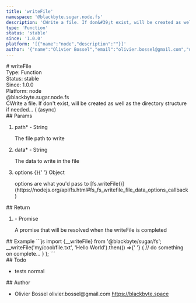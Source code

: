 ```yaml
---
title: 'writeFile'
namespace: '@blackbyte.sugar.node.fs'
description: 'CWrite a file. If don&#39;t exist, will be created as well as the directory structure if needed... ( (async)'
type: 'Function'
status: 'stable'
since: '1.0.0'
platform: '[{"name":"node","description":""}]'
author: '{"name":"Olivier Bossel","email":"olivier.bossel@gmail.com","url":"https://blackbyte.space"}'
---
```


<div class="docmap-mdx">
  # writeFile
  <div class="_metas">
    <div class="_type">
      <span class="_type-label">Type:</span>
      <span class="_type-value">Function</span>
    </div>
    <div class="_status">
      <span class="_status-label">Status:</span>
      <span class="_status-value -stable">stable</span>
    </div>
    <div class="_since">
      <span class="_since-label">Since:</span>
      <span class="_since-value">1.0.0</span>
    </div>
    <div class="_platform">
      <span class="_platform-label">Platform:</span>
      <span class="_platform-value -node">node</span>
    </div>
  </div>
  <div class="_namespace">@blackbyte.sugar.node.fs</div>
  <div class="_description typo-lead typo-format">
    CWrite a file. If don&#39;t exist, will be created as well as the directory
    structure if needed... ( (async)
  </div>
  <div class="_params">
    ## Params
    <ol class="_list">
      <li class="_item">
        <span class="_name">
          path<span class="_required">*</span>
        </span>
        <span class="_default">-</span> <span class="_type">String</span>
        <p class="_description">The file path to write</p>
      </li>
      <li class="_item">
        <span class="_name">
          data<span class="_required">*</span>
        </span>
        <span class="_default">-</span> <span class="_type">String</span>
        <p class="_description">The data to write in the file</p>
      </li>
      <li class="_item">
        <span class="_name">options</span>
        <span class="_default">&lcub;&rcub;</span>{' '}
        <span class="_type">Object</span>
        <p class="_description">
          options are what you&apos;d pass to
          &lsqb;fs&period;writeFile&lpar;&rpar;&rsqb;&lpar;https&colon;&sol;&sol;nodejs&period;org&sol;api&sol;fs&period;html&num;fs&lowbar;fs&lowbar;writefile&lowbar;file&lowbar;data&lowbar;options&lowbar;callback&rpar;
        </p>
      </li>
    </ol>
  </div>
  <div class="_return">
    ## Return
    <ol class="_list">
      <li class="_item">
        <span class="_default">-</span>
        <span class="_type">Promise</span>
        <p class="_description">
          A promise that will be resolved when the writeFile is completed
        </p>
      </li>
    </ol>
  </div>
  <div class="_examples">
    ## Example ```js import {__writeFile} from '@blackbyte/sugar/fs';
    __writeFile('my/cool/file.txt', 'Hello World').then(() =>{' '}
    {
      // do something on complete...
    }
    ); ```
  </div>
  <div class="_todo">
    ## Todo
    <ul class="_list">
      <li class="_item">
        <span class="_description">tests</span>
        <span class="_priority -normal">normal</span>
      </li>
    </ul>
  </div>
  <div class="_author">
    ## Author
    <ul class="_list">
      <li class="_item">
        <span class="_name">Olivier Bossel</span>
        <span class="_email">olivier.bossel@gmail.com</span>
        <a href="https://blackbyte.space" target="_blank" class="_url">
          https://blackbyte.space
        </a>
      </li>
    </ul>
  </div>
</div>
